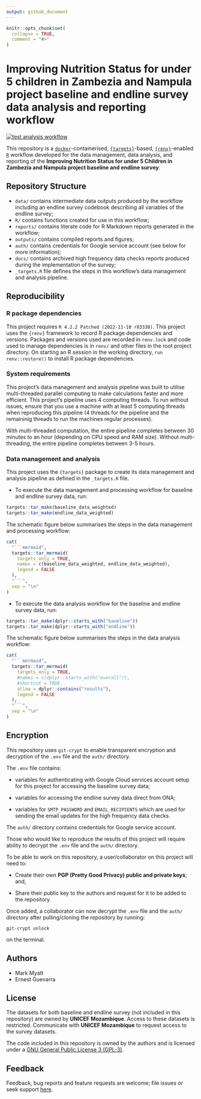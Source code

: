 ```yaml
---
output: github_document
---
```


<!-- README.md is generated from README.Rmd. Please edit that file -->

```r
knitr::opts_chunk$set(
  collapse = TRUE,
  comment = "#>"
)
```

# Improving Nutrition Status for under 5 children in Zambezia and Nampula project baseline and endline survey data analysis and reporting workflow

<!-- badges: start -->
[![test analysis workflow](https://github.com/katilingban/zambezia-nampula-survey/actions/workflows/test-analysis-workflow.yaml/badge.svg)](https://github.com/katilingban/zambezia-nampula-survey/actions/workflows/test-analysis-workflow.yaml)
<!-- badges: end -->

This repository is a [`docker`](https://www.docker.com/get-started)-containerised, [`{targets}`](https://docs.ropensci.org/targets/)-based, [`{renv}`](https://rstudio.github.io/renv/articles/renv.html)-enabled [`R`](https://cran.r-project.org/) workflow developed for the data management, data analysis, and reporting of the **Improving Nutrition Status for under 5 Children in Zambezia and Nampula project baseline and endline survey**.


## Repository Structure

* `data/` contains intermediate data outputs produced by the workflow including an endline survey codebook describing all variables of the endline survey;
* `R/` contains functions created for use in this workflow;
* `reports/` contains literate code for R Markdown reports generated in the workflow;
* `outputs/` contains compiled reports and figures;
* `auth/` contains credentials for Google service account (see below for more information);
* `docs/` contains archived high frequency data checks reports produced during the implementation of the survey;
* `_targets.R` file defines the steps in this workflow's data management and analysis pipeline.


## Reproducibility

### R package dependencies

This project requires `R 4.2.2 Patched (2022-11-10 r83330)`. This project uses the `{renv}` framework to record R package dependencies and versions. Packages and versions used are recorded in `renv.lock` and code used to manage dependencies is in `renv/` and other files in the root project directory. On starting an R session in the working directory, `run renv::restore()` to install R package dependencies.

### System requirements

This project's data management and analysis pipeline was built to utilise multi-threaded parallel computing to make calculations faster and more efficient. This project's pipeline uses 4 computing threads. To run without issues, ensure that you use a machine with at least 5 computing threads when reproducing this pipeline (4 threads for the pipeline and the remaininig threads to run the machines regular processes).

With multi-threaded computation, the entire pipeline completes between 30 minutes to an hour (depending on CPU speed and RAM size). Without multi-threading, the entire pipeline completes between 3-5 hours.

### Data management and analysis

This project uses the `{targets}` package to create its data management and analysis pipeline as defined in the `_targets.R` file.

* To execute the data management and processing workflow for baseline and endline survey data, run:

```R
targets::tar_make(baseline_data_weighted)
targets::tar_make(endline_data_weighted)
```

The schematic figure below summarises the steps in the data management and processing workflow:

```r
cat(
  "```mermaid",
  targets::tar_mermaid(
    targets_only = TRUE, 
    names = c(baseline_data_weighted, endline_data_weighted),
    legend = FALSE
  ),
  "```",
  sep = "\n"
)
```

* To execute the data analysis workflow for the baseline and endline survey data, run:

```R
targets::tar_make(dplyr::starts_with("baseline"))
targets::tar_make(dplyr::starts_with("endline"))
```

The schematic figure below summarises the steps in the data analysis workflow:

```r
cat(
  "```mermaid",
  targets::tar_mermaid(
    targets_only = TRUE, 
    #names = c(dplyr::starts_with("overall")),
    #shortcut = TRUE,
    allow = dplyr::contains("results"),
    legend = FALSE
  ),
  "```",
  sep = "\n"
)
```

## Encryption

This repository uses `git-crypt` to enable transparent encryption and decryption of the `.env` file and the `auth/` directory.

The `.env` file contains:

* variables for authenticating with Google Cloud services account setup for this project for accessing the baseline survey data;

* variables for accessing the endline survey data direct from ONA;

* variables for `SMTP_PASSWORD` and `EMAIL_RECIPIENTS` which are used for sending the email updates for the high frequency data checks.

The `auth/` directory contains credentials for Google service account.

Those who would like to reproduce the results of this project will require ability to decrypt the `.env` file and the `auth/` directory.

To be able to work on this repository, a user/collaborator on this project will need to:

* Create their own **PGP (Pretty Good Privacy) public and private keys**; and,

* Share their public key to the authors and request for it to be added to the repository.

Once added, a collaborator can now decrypt the `.env` file and the `auth/` directory after pulling/cloning the repository by running:

```
git-crypt unlock
```

on the terminal.

## Authors

* Mark Myatt
* Ernest Guevarra

## License
The datasets for both baseline and endline survey (not included in this repository) are owned by **UNICEF Mozambique**. Access to these datasets is restricted. Communicate with **UNICEF Mozambique** to request access to the survey datasets.

The code included in this repository is owned by the authors and is licensed under a [GNU General Public License 3 (GPL-3)](https://opensource.org/licenses/GPL-3.0).

## Feedback

Feedback, bug reports and feature requests are welcome; file issues or seek support [here](https://github.com/katilingban/zambezia-nampula-survey/issues).
